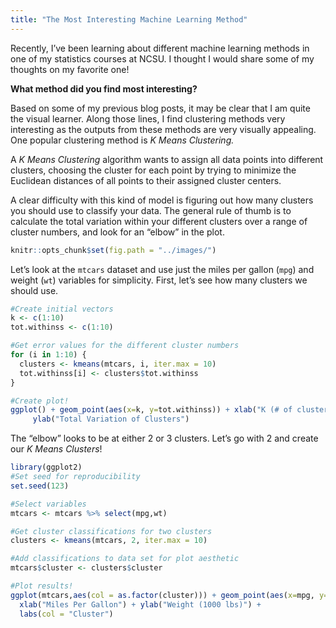 ```yaml
---
title: "The Most Interesting Machine Learning Method"
---
```


Recently, I've been learning about different machine learning methods in one of my statistics courses at NCSU. I thought I would share some of my thoughts on my favorite one!

**What method did you find most interesting?**

Based on some of my previous blog posts, it may be clear that I am quite the visual learner. Along those lines, I find clustering methods very interesting as the outputs from these methods are very visually appealing. One popular clustering method is *K Means Clustering.*

A *K Means Clustering* algorithm wants to assign all data points into different clusters, choosing the cluster for each point by trying to minimize the Euclidean distances of all points to their assigned cluster centers.

A clear difficulty with this kind of model is figuring out how many clusters you should use to classify your data. The general rule of thumb is to calculate the total variation within your different clusters over a range of cluster numbers, and look for an "elbow" in the plot. 

```r
knitr::opts_chunk$set(fig.path = "../images/")
```

Let's look at the `mtcars` dataset and use just the miles per gallon (`mpg`) and weight (`wt`) variables for simplicity. First, let's see how many clusters we should use.

```r
#Create initial vectors
k <- c(1:10)
tot.withinss <- c(1:10)

#Get error values for the different cluster numbers
for (i in 1:10) {
  clusters <- kmeans(mtcars, i, iter.max = 10)
  tot.withinss[i] <- clusters$tot.withinss
}

#Create plot!
ggplot() + geom_point(aes(x=k, y=tot.withinss)) + xlab("K (# of clusters)") +
     ylab("Total Variation of Clusters")
```

The "elbow" looks to be at either 2 or 3 clusters. Let's go with 2 and create our *K Means Clusters*!

```r
library(ggplot2)
#Set seed for reproducibility
set.seed(123)

#Select variables
mtcars <- mtcars %>% select(mpg,wt)

#Get cluster classifications for two clusters
clusters <- kmeans(mtcars, 2, iter.max = 10)

#Add classifications to data set for plot aesthetic
mtcars$cluster <- clusters$cluster

#Plot results!
ggplot(mtcars,aes(col = as.factor(cluster))) + geom_point(aes(x=mpg, y=wt)) + 
  xlab("Miles Per Gallon") + ylab("Weight (1000 lbs)") + 
  labs(col = "Cluster")
```


